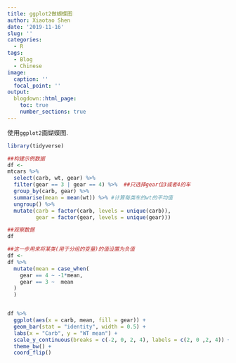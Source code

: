 ---
title: ggplot2做蝴蝶图
author: Xiaotao Shen
date: '2019-11-16'
slug: ''
categories:
  - R
tags:
  - Blog
  - Chinese
image:
  caption: ''
  focal_point: ''
output:
  blogdown::html_page:
    toc: true
    number_sections: true
---

使用`ggplot2`画蝴蝶图.


```{r}
library(tidyverse)

##构建示例数据
df <- 
mtcars %>% 
  select(carb, wt, gear) %>% 
  filter(gear == 3 | gear == 4) %>%  ##只选择gear位3或者4的车
  group_by(carb, gear) %>% 
  summarise(mean = mean(wt)) %>% #计算每类车的wt的平均值
  ungroup() %>% 
  mutate(carb = factor(carb, levels = unique(carb)),
         gear = factor(gear, levels = unique(gear)))

##观察数据
df

##这一步用来将某类(用于分组的变量)的值设置为负值
df <- 
df %>% 
  mutate(mean = case_when(
    gear == 4 ~ -1*mean,
    gear == 3 ~  mean
  )
  )


df %>% 
  ggplot(aes(x = carb, mean, fill = gear)) +
  geom_bar(stat = "identity", width = 0.5) +
  labs(x = "Carb", y = "WT mean") +
  scale_y_continuous(breaks = c(-2, 0, 2, 4), labels = c(2, 0 ,2, 4)) +
  theme_bw() +
  coord_flip()

```



<i class="fab fa-twitter"></i>

<i class="fab fa-weixin"></i>

<i class="fab fa-qq"></i>